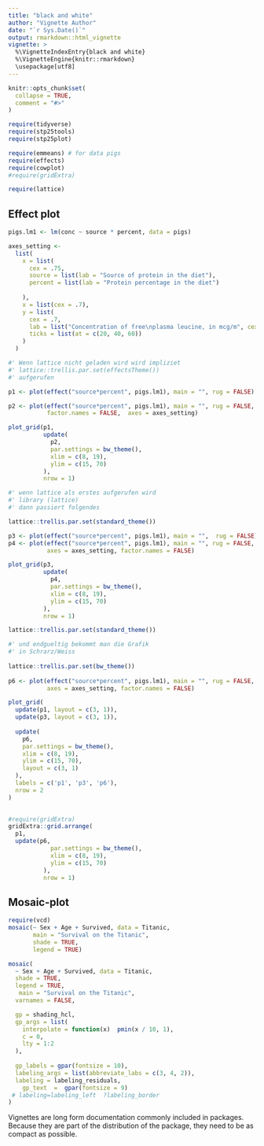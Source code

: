 ```yaml
---
title: "black and white"
author: "Vignette Author"
date: "`r Sys.Date()`"
output: rmarkdown::html_vignette
vignette: >
  %\VignetteIndexEntry{black and white}
  %\VignetteEngine{knitr::rmarkdown}
  \usepackage[utf8]
---
```


<!--  {inputenc} -->


```r
knitr::opts_chunk$set(
  collapse = TRUE,
  comment = "#>"
)

require(tidyverse)
require(stp25tools)
require(stp25plot)

require(emmeans) # for data pigs
require(effects)
require(cowplot)
#require(gridExtra)

require(lattice)

```

## Effect plot
 


```r
pigs.lm1 <- lm(conc ~ source * percent, data = pigs)
```


```r
axes_setting <-
  list(
    x = list(
      cex = .75,
      source = list(lab = "Source of protein in the diet"),
      percent = list(lab = "Protein percentage in the diet")
      
    ),
    x = list(cex = .7),
    y = list(
      cex = .7,
      lab = list("Concentration of free\nplasma leucine, in mcg/m", cex = .8),
      ticks = list(at = c(20, 40, 60))
    )
  )
```
 


```r
#' Wenn lattice nicht geladen wird wird impliziet
#' lattice::trellis.par.set(effectsTheme())
#' aufgerufen

p1 <- plot(effect("source*percent", pigs.lm1), main = "", rug = FALSE)

p2 <- plot(effect("source*percent", pigs.lm1), main = "", rug = FALSE, 
           factor.names = FALSE,  axes = axes_setting)

plot_grid(p1,
          update(
            p2,
            par.settings = bw_theme(),
            xlim = c(8, 19),
            ylim = c(15, 70)
          ),
          nrow = 1)

```

```r

#' wenn lattice als erstes aufgerufen wird
#' library (lattice)
#' dann passiert folgendes

lattice::trellis.par.set(standard_theme())

p3 <- plot(effect("source*percent", pigs.lm1), main = "",  rug = FALSE)
p4 <- plot(effect("source*percent", pigs.lm1), main = "", rug = FALSE,
           axes = axes_setting, factor.names = FALSE)

plot_grid(p3,
          update(
            p4,
            par.settings = bw_theme(),
            xlim = c(8, 19),
            ylim = c(15, 70)
          ),
          nrow = 1)

```

 
```r
lattice::trellis.par.set(standard_theme())

#' und endgueltig bekommt man die Grafik
#' in Schrarz/Weiss
 
lattice::trellis.par.set(bw_theme())
 
p6 <- plot(effect("source*percent", pigs.lm1), main = "", rug = FALSE, 
           axes = axes_setting, factor.names = FALSE)

plot_grid(
  update(p1, layout = c(3, 1)),
  update(p3, layout = c(3, 1)),
  
  update(
    p6,
    par.settings = bw_theme(),
    xlim = c(8, 19),
    ylim = c(15, 70),
    layout = c(3, 1)
  ),
  labels = c('p1', 'p3', 'p6'),
  nrow = 2
)
 
```



```r
#require(gridExtra)
gridExtra::grid.arrange( 
  p1,
  update(p6,
            par.settings = bw_theme(),
            xlim = c(8, 19),
            ylim = c(15, 70)
          ),
          nrow = 1)

```




##  Mosaic-plot



```r
require(vcd)
mosaic(~ Sex + Age + Survived, data = Titanic,
       main = "Survival on the Titanic",
       shade = TRUE, 
       legend = TRUE)


```


```r


mosaic(
  ~ Sex + Age + Survived, data = Titanic,
  shade = TRUE,
  legend = TRUE,
   main = "Survival on the Titanic",
  varnames = FALSE,

  gp = shading_hcl,
  gp_args = list(
    interpolate = function(x)  pmin(x / 10, 1),
    c = 0,
    lty = 1:2
  ),
  
  gp_labels = gpar(fontsize = 10), 
  labeling_args = list(abbreviate_labs = c(3, 4, 2)),
  labeling = labeling_residuals, 
    gp_text  =  gpar(fontsize = 9)
 # labeling=labeling_left  ?labeling_border
)


```


Vignettes are long form documentation commonly included in packages. Because they are part of the distribution of the package, they need to be as compact as possible. 

